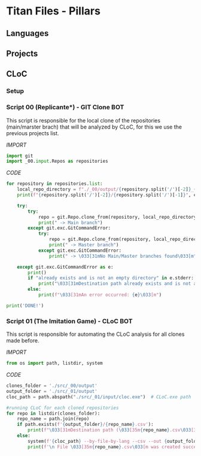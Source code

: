 # Titan Files - Pillars

## Languages

## Projects

## CLoC

### Setup

### Script 00 (**Replicante***) - GIT Clone BOT

This script is responsible for the local clone of the repositories (main/marster brach) that will be analyzed by CLoC, for this we use the previous projects list.

*IMPORT*

```python
import git
import _00.input.Repos as repositories

```

*CODE*

```python
for repository in repositories.list:
    local_repo_directory = f"./_00/output/{repository.split('/')[-2]}_{repository.split('/')[-1]}"
    print(f"{repository.split('/')[-2]}/{repository.split('/')[-1]}", end="")

    try:
        try:
            repo = git.Repo.clone_from(repository, local_repo_directory, branch='main')
            print(" -> Main branch")
        except git.exc.GitCommandError:
            try:
                repo = git.Repo.clone_from(repository, local_repo_directory, branch='master')
                print(" -> Master branch")
            except git.exc.GitCommandError:
                print(" -> \033[31mNo Main/Master branches found\033[m")

    except git.exc.GitCommandError as e:
        print()
        if "already exists and is not an empty directory" in e.stderr:
            print("\033[31mDestination path already exists and is not an empty directory\033[m")
        else:
            print(f"\033[31mAn error occurred: {e}\033[m")

print('DONE!')

```

### Script 01 (**The Imitation Game**) - CLoC BOT

This script is responsible for automating the CLoC analysis for all clones made before.

*IMPORT*

```python
from os import path, listdir, system

```

*CODE*

```python

clones_folder = './src/_00/output'
output_folder = './src/_01/output'
cloc_path = path.abspath("./src/_01/input/cloc.exe")  # CLoC.exe path

#running CLoC for each cloned repositories
for repo in listdir(clones_folder):
    repo_name = path.join(repo)
    if path.exists(f'{output_folder}/{repo_name}.csv'):
        print(f"\033[31mDestination path (\033[35m{repo_name}.csv\033[31m) already exists and is not an empty directoryn\033[m")
    else:
        system(f'{cloc_path} --by-file-by-lang --csv --out {output_folder}/{repo_name}.csv {clones_folder}/{repo_name}')
        print(f'\n File \033[35m{repo_name}.csv\033[m was created successfully \n')

```